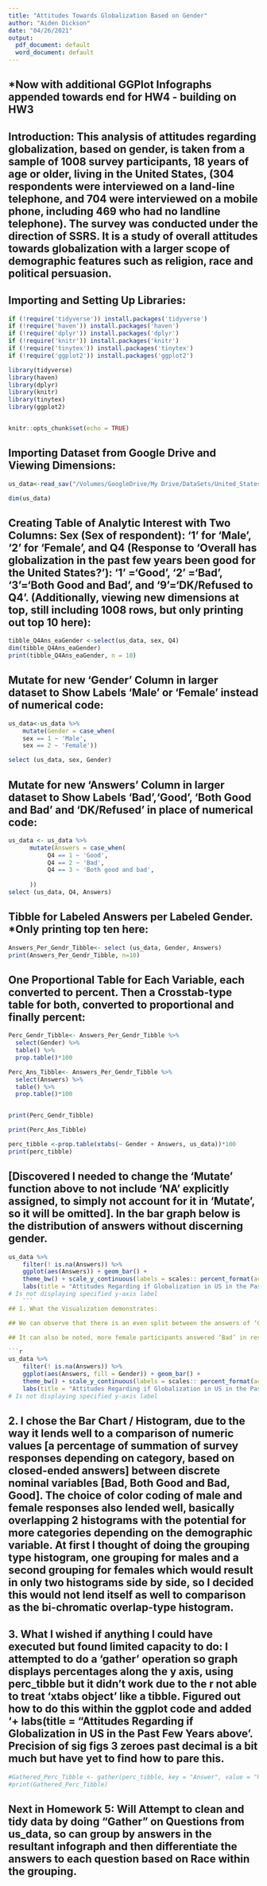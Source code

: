 ```yaml
---
title: "Attitudes Towards Globalization Based on Gender"
author: "Aiden Dickson"
date: "04/26/2021" 
output:
  pdf_document: default
  word_document: default
---
```

## *Now with additional GGPlot Infographs appended towards end for HW4 - building on HW3

## Introduction: This analysis of attitudes regarding globalization, based on gender, is taken from a sample of 1008 survey participants, 18 years of age or older, living in the United States, (304 respondents were interviewed on a land-line telephone, and 704 were interviewed on a mobile phone, including 469 who had no landline telephone). The survey was conducted under the direction of SSRS. It is a study of overall attitudes towards globalization with a larger scope of demographic features such as religion, race and political persuasion. 

## Importing and Setting Up Libraries:

```r
if (!require('tidyverse')) install.packages('tidyverse')
if (!require('haven')) install.packages('haven')
if (!require('dplyr')) install.packages('dplyr')
if (!require('knitr')) install.packages('knitr')
if (!require('tinytex')) install.packages('tinytex')
if (!require('ggplot2')) install.packages('ggplot2')

library(tidyverse)
library(haven)
library(dplyr)
library(knitr)
library(tinytex)
library(ggplot2)


knitr::opts_chunk$set(echo = TRUE)
```


## Importing Dataset from Google Drive and Viewing Dimensions:

```r
us_data<-read_sav("/Volumes/GoogleDrive/My Drive/DataSets/United_States_April_2020_Topline_WEB_FINAL.sav")

dim(us_data)
```

## Creating Table of Analytic Interest with Two Columns: Sex (Sex of respondent): ‘1’ for ‘Male’, ‘2’ for ‘Female’, and Q4 (Response to ‘Overall has globalization in the past few years been good for the United States?’):  ‘1’ =‘Good’, ‘2’ =‘Bad’, ‘3’=‘Both Good and Bad’, and ‘9’=‘DK/Refused to Q4’.  (Additionally, viewing new dimensions at top, still including 1008 rows, but only printing out top 10 here):

```r
tibble_Q4Ans_eaGender <-select(us_data, sex, Q4) 
dim(tibble_Q4Ans_eaGender)
print(tibble_Q4Ans_eaGender, n = 10)
```

## Mutate for new 'Gender' Column in larger dataset to Show Labels 'Male' or 'Female' instead of numerical code:

```r
us_data<-us_data %>% 
    mutate(Gender = case_when( 
    sex == 1 ~ 'Male',
    sex == 2 ~ 'Female')) 

select (us_data, sex, Gender)
```

## Mutate for new 'Answers' Column in larger dataset to Show Labels 'Bad','Good', 'Both Good and Bad' and 'DK/Refused' in place of numerical code:

```r
us_data <- us_data %>% 
      mutate(Answers = case_when(
           Q4 == 1 ~ 'Good',
           Q4 == 2 ~ 'Bad',
           Q4 == 3 ~ 'Both good and bad',
        
      ))
select (us_data, Q4, Answers)
```

## Tibble for Labeled Answers per Labeled Gender. *Only printing top ten here:

```r
Answers_Per_Gendr_Tibble<- select (us_data, Gender, Answers)
print(Answers_Per_Gendr_Tibble, n=10)

```


## One Proportional Table for Each Variable, each converted to percent.  Then a Crosstab-type table for both, converted to proportional and finally percent:

```r
Perc_Gendr_Tibble<- Answers_Per_Gendr_Tibble %>%
  select(Gender) %>%
  table() %>%
  prop.table()*100

Perc_Ans_Tibble<- Answers_Per_Gendr_Tibble %>%
  select(Answers) %>%
  table() %>%
  prop.table()*100


print(Perc_Gendr_Tibble)

print(Perc_Ans_Tibble)

perc_tibble <-prop.table(xtabs(~ Gender + Answers, us_data))*100
print(perc_tibble)
```



## [Discovered I needed to change the 'Mutate' function above to not include 'NA' explicitly assigned, to simply not account for it in 'Mutate', so it will be omitted].  In the bar graph below is the distribution of answers without discerning gender.

```r

us_data %>%
    filter(! is.na(Answers)) %>%
    ggplot(aes(Answers)) + geom_bar() +
    theme_bw() + scale_y_continuous(labels = scales:: percent_format(accuracy=1))
    labs(title = "Attitudes Regarding if Globalization in US in the Past Few Years Has Been 'Good'", y = "Magnitude", x = "Answers") 
# Is not displaying specified y-axis label
    ```
## 1. What the Visualization demonstrates:

## We can observe that there is an even split between the answers of ‘Good’ or ‘Bad’ to the question ‘Has globalization in the past few years been good for the United States?’ within female participants (Females: ‘Good’=22.03% and ‘Bad’=22.03%), unlike the the clearly uneven split among male participants (Males: ‘Good’= 26.42% and ‘Bad’= 21.54%)

## It can also be noted, more female participants answered ‘Bad’ in response to the question of globalization value for the US in past few years than male participants. 22.03% female participants answered ‘Bad’ vs 21.53% of male participants responding ‘Bad’. Additionally, more male participants responded to the question, of globalization in past few years as being good for the US (Males: ‘Good’=26.42, Females: ‘Good’=22.03). Any difference of value in these 4 comparisons are so slight that they are most likely not statistically significant, but before making this conclusion with confidence, this significance will be measured in a later analysis.

```r


us_data %>%
    filter(! is.na(Answers)) %>%
    ggplot(aes(Answers, fill = Gender)) + geom_bar() +
    theme_bw() + scale_y_continuous(labels = scales:: percent_format(accuracy=1))
    labs(title = "Attitudes Regarding if Globalization in US in the Past Few Years Has Been 'Good'", y = "Percent", x = "Answers") 
# Is not displaying specified y-axis label

```

## 2. I chose the Bar Chart / Histogram, due to the way it lends well to a comparison of numeric values [a percentage of summation of survey responses depending on category, based on closed-ended answers] between discrete nominal variables [Bad, Both Good and Bad, Good].  The choice of color coding of male and female responses also lended well, basically overlapping 2 histograms with the potential for more categories depending on the demographic variable.  At first I thought of doing the grouping type histogram,  one grouping for males and a second grouping for females which would result in only two histograms side by side, so I decided this would not lend itself as well to comparison as the bi-chromatic overlap-type histogram.

## 3. What I wished if anything I could have executed but found limited capacity to do: I attempted to do a 'gather' operation so graph displays percentages along the y axis, using perc_tibble but it didn't work due to the r not able to treat 'xtabs object' like a tibble. Figured out how to do this within the ggplot code and added '+ labs(title = "Attitudes Regarding if Globalization in US in the Past Few Years above'. Precision of sig figs 3 zeroes past decimal is a bit much but have yet to find how to pare this.

```r
#Gathered_Perc_Tibble <- gather(perc_tibble, key = "Answer", value = "Percent", -c("Gender"))
#print(Gathered_Perc_Tibble)

```

## Next in Homework 5: Will Attempt to clean and tidy data by doing "Gather" on Questions from us_data, so can group by answers in the resultant infograph and then differentiate the answers to each question based on Race within the grouping. 














